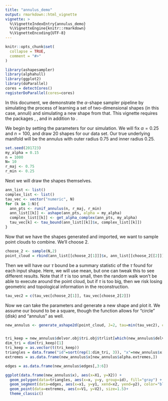 ```yaml
---
title: "annulus_demo"
output: rmarkdown::html_vignette
vignette: >
  %\VignetteIndexEntry{annulus_demo}
  %\VignetteEngine{knitr::rmarkdown}
  %\VignetteEncoding{UTF-8}
---
```


```r
knitr::opts_chunk$set(
  collapse = TRUE,
  comment = "#>"
)
```

```r
library(ashapesampler)
library(alphahull)
library(ggplot2)
library(doParallel)
cores = detectCores()
registerDoParallel(cores=cores)
```

In this document, we demonstrate the $\alpha$-shape sampler pipeline by simulating
the process of learning a set of two-dimensional shapes (in this case, annuli) and
simulating a new shape from that. This vignette requires the packages \emph{alphahull}, \emph{ggplot2}, and \emph{doParallel} in addition to \emph{ashapesampler}.

We begin by setting the parameters for our simulation. We will fix $\alpha=0.25$ 
and $n=100$, and draw 20 shapes for our data set. Our true underlying manifold
will be the annulus with outer radius 0.75 and inner radius 0.25.

```r
set.seed(201723)
my_alpha = 0.15
n = 1000
N= 10
r_maj <- 0.75
r_min <- 0.25
```

Next we will draw the shapes themselves.

```r
ann_list <- list()
complex_list <- list()
tau_vec <- vector("numeric", N)
for (k in 1:N){
  ann_pts <- runif_annulus(n, r_maj, r_min)
  ann_list[[k]] <- ashape(ann_pts, alpha = my_alpha)
  complex_list[[k]] <- get_alpha_complex(ann_pts, my_alpha)
  tau_vec[k] <- tau_bound(ann_list[[k]]$x, complex_list[[k]])
}
```

Now that we have the shapes generated and imported, we want to sample point clouds
to combine. We'll choose 2.

```r
choose_2 <- sample(N,2)
point_cloud = rbind(ann_list[[choose_2[1]]]$x, ann_list[[choose_2[[2]]]]$x)
```

Then we will have our $\tau$ bound be a summary statistic of the $\tau$ found for 
each input shape. Here, we will use mean, but one can tweak this to see different
results. Note that if $\tau$ is too small, then the random walk won't be able to 
execute around the point cloud, but if $\tau$ is too big, then we risk losing 
geometric and topological information in the reconstruction.

```r
tau_vec2 = c(tau_vec[choose_2[1]], tau_vec[choose_2[2]])
```

Now we can take the parameters and generate a new shape and plot it. We assume
our bound to be a square, though the function allows for "circle" (disk) and "annulus" 
as well.
```r
new_annulus <- generate_ashape2d(point_cloud, J=2, tau=min(tau_vec2), cores=cores)


tri_keep = new_annulus$delvor.obj$tri.obj$trlist[which(new_annulus$delvor.obj$tri.obj$cclist[,3]<new_annulus$alpha), 1:3]
dim_tri = dim(tri_keep)[1]
tri_keep = as.vector(t(tri_keep))
triangles = data.frame("id"=sort(rep(1:dim_tri, 3)), "x"=new_annulus$x[tri_keep, 1], "y"=new_annulus$x[tri_keep,2])
extremes = as.data.frame(new_annulus$x[new_annulus$alpha.extremes,])

edges = as.data.frame(new_annulus$edges[,3:6])

ggplot(data.frame(new_annulus$x), aes(x=X1, y=X2)) +
  geom_polygon(data=triangles, aes(x=x, y=y, group=id), fill="gray") +
  geom_segment(data=edges, aes(x=x1, y=y1, xend=x2, yend=y2), color="blue")+
  geom_point(data=extremes, aes(x=V1, y=V2), size=1.5)+
  theme_classic()
```


